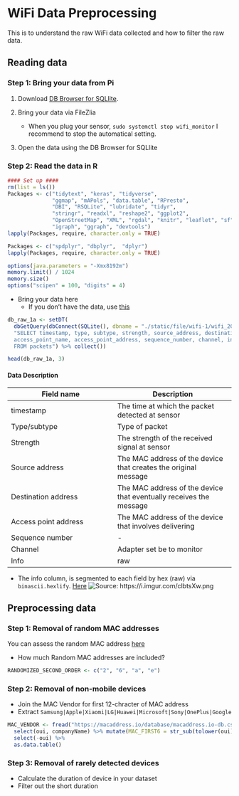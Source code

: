 # WiFi Data Preprocessing
This is to understand the raw WiFi data collected and how to filter the raw data.

## Reading data
### Step 1: Bring your data from Pi {-}
1. Download [DB Browser for SQLlite](https://sqlitebrowser.org/).

2. Bring your data via FileZlia
    - When you plug your sensor, `sudo systemctl stop wifi_monitor` I recommend to stop the automatical setting.

3. Open the data using the DB Browser for SQLlite

### Step 2: Read the data in R {-}

```r
#### Set up ####
rm(list = ls())
Packages <- c("tidytext", "keras", "tidyverse",
              "ggmap", "mAPols", "data.table", "RPresto",
              "DBI", "RSQLite", "lubridate", "tidyr",
              "stringr", "readxl", "reshape2", "ggplot2", 
              "OpenStreetMap", "XML", "rgdal", "knitr", "leaflet", "sf", "foreach",
              "igraph", "ggraph", "devtools")
lapply(Packages, require, character.only = TRUE)

Packages <- c("spdplyr", "dbplyr",  "dplyr")
lapply(Packages, require, character.only = TRUE)

options(java.parameters = "-Xmx8192m")
memory.limit() / 1024
memory.size()
options("scipen" = 100, "digits" = 4)
```

- Bring your data here
  - If you don't have the data, use [this](./static/file/wifi-1/wifi_2020-07-13HMS09_18_32.sqlite3)

```r
db_raw_1a <- setDT(
  dbGetQuery(dbConnect(SQLite(), dbname = "./static/file/wifi-1/wifi_2020-07-13HMS09_18_32.sqlite3"),
  "SELECT timestamp, type, subtype, strength, source_address, destination_address,
  access_point_name, access_point_address, sequence_number, channel, info
  FROM packets") %>% collect())

head(db_raw_1a, 3)
```

#### Data Description {-}
| Field name | Description |
| ---------- | ----------- |
| timestamp | The time at which the packet detected at sensor |
| Type/subtype |	Type of packet |
| Strength | The strength of the received signal at sensor |
| Source address	| The MAC address of the device that creates the original message |
| Destination address	| The MAC address of the device that eventually receives the message |
| Access point address |	The MAC address of the device that involves delivering |
| Sequence number | - |
| Channel | Adapter set be to monitor |
| Info | raw |

- The info column, is segmented to each field by hex (raw) via `binascii.hexlify`. [Here](https://www.slideshare.net/frnsbrdvld/asscii-codes)
  ![Source: https://i.imgur.com/clbtsXw.png](./static/image/clbtsXw.png)


## Preprocessing data


### Step 1: Removal of random MAC addresses {-}
You can assess the random MAC address [here](https://community.cisco.com/t5/security-documents/random-mac-address-how-to-deal-with-it-using-ise/ta-p/4049321)

  - How much Random MAC addresses are included?

```r
RANDOMIZED_SECOND_ORDER <- c("2", "6", "a", "e")
```

### Step 2: Removal of non-mobile devices {-}
- Join the MAC Vendor for first 12-chracter of MAC address
- Extract `Samsung|Apple|Xiaomi|LG|Huawei|Microsoft|Sony|OnePlus|Google`

```r
MAC_VENDOR <- fread("https://macaddress.io/database/macaddress.io-db.csv") %>%
  select(oui, companyName) %>% mutate(MAC_FIRST6 = str_sub(tolower(oui), 1, 8)) %>%
  select(-oui) %>% 
  as.data.table()

```

### Step 3: Removal of rarely detected devices {-}
- Calculate the duration of device in your dataset
- Filter out the short duration 







